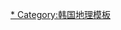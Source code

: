 <onlyinclude>{{Navbox
|name= 韓國100名山
|title= 大韓民國山林廳選定100大名山
|bodyclass= hlist

| group1 = [[首爾特別市|首爾]]/[[仁川廣域市|仁川]]/[[京畿道|京畿]]
| list1  = 
* [[紺岳山 (京畿道)|紺岳山]]
* [[冠岳山]]
* [[道峰山]]
* [[摩尼山]]
* [[明智山]]
* [[白雲山 (京畿道/江原道)|白雲山]]
* [[北漢山國立公園|北漢山]]<sup>1</sup>
* [[逍遙山 (韓國)|逍遙山]]
* [[龍門山 (京畿道)|龍門山]]
* [[雲岳山]]
* [[有明山]]
* [[天摩山 (南楊州市)|天摩山]]
* [[祝靈山 (京畿道)|祝靈山]]
* [[華岳山 (京畿道/江原道)|華岳山]]
|group2 = [[江原道 (韓國)|江原]]
|list2  = 
* [[加里山 (江原道)|加里山]]
* [[加里王山]]
* [[桂芳山 (江原道)|桂芳山]]
* [[孔雀山]]
* [[大岩山 (江原道)|大岩山]]
* [[德項山]]
* [[頭陀山 (江原道)|頭陀山]]
* [[鳴聲山]]
* [[芳台山]]
* [[白德山]]
* [[白雲山 (江原道)|白雲山]]
* [[三岳山 (江原道)|三岳山]]
* [[雪嶽山國立公園|雪嶽山]]<sup>1</sup>
* [[五台山 (韩国)|五臺山]]<sup>1</sup>
* [[五峰山 (春川市)|五峰山]]
* [[龍華山]]
* [[點鳳山 (江原道)|點鳳山]]
* [[雉岳山國立公園|雉岳山]]<sup>1</sup>
* [[太白山 (韓國)|太白山]]<sup>1</sup>
* [[太華山 (江原道/忠清北道)|太華山]]
* [[八峰山 (洪川郡)|八峰山]]
|group3 = [[大田广域市|大田]]/[[世宗特別自治市|世宗]]/[[忠清南道|忠南]]
|list3  = 
* [[雞龍山]]<sup>1</sup>
* [[大芚山 (忠清南道/全羅北道)|大芚山]]
* [[德崇山]]
* [[西臺山]]
* [[七甲山]]
|group4 = [[忠清北道|忠北]]
|list4  = 
* [[九屛山]]
* [[錦繡山 (忠清北道)|錦繡山]]
* [[道樂山]]
* [[岷周之山]]
* [[俗離山國立公園|俗離山]]<sup>1</sup>
* [[月岳山國立公園|月岳山]]¹
* [[天台山 (忠清道)|天台山]]
* [[曦陽山]]
|group5 = [[大邱廣域市|大邱]]/[[慶尚北道|慶北]]
|list5  = 
* [[伽倻山國立公園|伽倻山]]<sup>1</sup>
* [[金烏山 (慶尚北道)|金烏山]]
* [[南山 (慶州)|南山]]
* [[內延山]]
* [[大耶山]]
* [[琵瑟山]]
* [[聖人峰]]
* [[小白山國立公園|小白山]]<sup>1</sup>
* [[雲門山]]
* [[應峰山 (慶尚北道/江原道)|應峰山]]
* [[周王山國立公園|周王山]]<sup>1</sup>
* [[主屹山]]
* [[淸凉山 (慶尚北道)|淸凉山]]
* [[八公山 (韓國)|八公山]]
* [[黃嶽山]]
* [[黃腸山]]
|group6 = [[釜山廣域市|釜山]]/[[蔚山广域市|蔚山]]/[[慶尚南道|慶南]]
|list6  = 
* [[迦智山 (慶尚道)|迦智山]]
* [[錦山 (慶尚南道)|錦山]]
* [[金井山]]
* [[舞鶴山]]
* [[彌勒山 (慶尚南道)|彌勒山]]
* [[神佛山]]
* [[蓮華山 (慶尚南道)|蓮華山]]
* [[載藥山]]
* [[智異山國立公園|智異山]]<sup>1</sup>
* [[蛇樑島智異山]]
* [[千聖山]]
* [[火旺山]]
* [[荒嶺山]]
* [[黃梅山]]
* [[黃石山]]
|group7 = [[光州廣域市|光州]]/[[全羅南道|全南]]
|list7  = 
* [[旗杆峰 (紅島)|旗杆峰]]
* [[頭輪山]]
* [[無等山國立公園|無等山]]<sup>1</sup>
* [[白雲山 (全羅南道)|白雲山]]
* [[月出山國立公園|月出山]]<sup>1</sup>
* [[曹溪山]]
* [[天冠山]]
* [[秋月山]]
* [[八影山]]
|group8 = [[全羅北道|全北]]
|list8  = 
* [[剛泉山]]
* [[內藏山國立公園|內藏山]]<sup>1</sup>
* [[德裕山國立公園|德裕山]]<sup>1</sup>
* [[馬耳山]]
* [[母岳山]]
* [[方丈山 (韓國)|方丈山]]
* [[白巖山 (全羅道)|白巖山]]
* [[邊山]]
* [[禪雲山]]
* [[雲長山]]
* [[長安山]]
* [[赤裳山]]
|group9 = [[濟州特別自治道|濟州]]
|list9  = 
* [[漢拏山]]<sup>1</sup>
|below =1:[[韩国国立公园列表|國立公園]]
}}</onlyinclude>

[[Category:韓國山峰|* ]]
[[Category:韩国地理模板]]